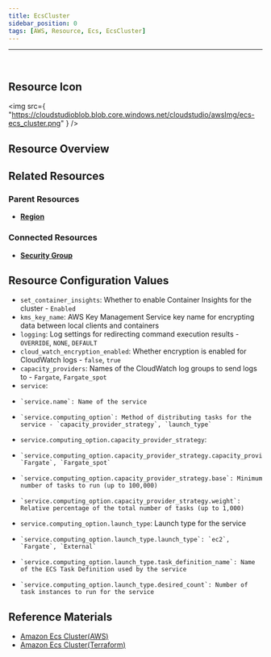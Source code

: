 ```yaml
---
title: EcsCluster
sidebar_position: 0
tags: [AWS, Resource, Ecs, EcsCluster]
---
```


<hr />
<br />

## Resource Icon

<img
    src={
        "https://cloudstudioblob.blob.core.windows.net/cloudstudio/awsImg/ecs-ecs_cluster.png"
    }
/>

## Resource Overview


## Related Resources

### Parent Resources

-   [**Region**](https://docs.cstudio.app/docs/resource/aws/Base/Region)

### Connected Resources

-   [**Security Group**](https://docs.cstudio.app/docs/resource/aws/Vpc/SecurityGroup)

## Resource Configuration Values

-   `set_container_insights`: Whether to enable Container Insights for the cluster - `Enabled`
-   `kms_key_name`: AWS Key Management Service key name for encrypting data between local clients and containers
-   `logging`: Log settings for redirecting command execution results - `OVERRIDE`, `NONE`, `DEFAULT`
-   `cloud_watch_encryption_enabled`: Whether encryption is enabled for CloudWatch logs - `false`, `true`
-   `capacity_providers`: Names of the CloudWatch log groups to send logs to - `Fargate`, `Fargate_spot`
-   `service`:
  -     `service.name`: Name of the service
  -     `service.computing_option`: Method of distributing tasks for the service - `capacity_provider_strategy`, `launch_type`

-   `service.computing_option.capacity_provider_strategy`:
  -     `service.computing_option.capacity_provider_strategy.capacity_provider`: `Fargate`, `Fargate_spot`
  -     `service.computing_option.capacity_provider_strategy.base`: Minimum number of tasks to run (up to 100,000)
  -     `service.computing_option.capacity_provider_strategy.weight`: Relative percentage of the total number of tasks (up to 1,000)

-   `service.computing_option.launch_type`: Launch type for the service
  -     `service.computing_option.launch_type.launch_type`: `ec2`, `Fargate`, `External`
  -     `service.computing_option.launch_type.task_definition_name`: Name of the ECS Task Definition used by the service
  -     `service.computing_option.launch_type.desired_count`: Number of task instances to run for the service
  

## Reference Materials

-   [Amazon Ecs Cluster(AWS)](https://docs.aws.amazon.com/ko_kr/AmazonECS/latest/developerguide/clusters.html)
-   [Amazon Ecs Cluster(Terraform)](https://registry.terraform.io/providers/hashicorp/aws/latest/docs/resources/ecs_cluster)
